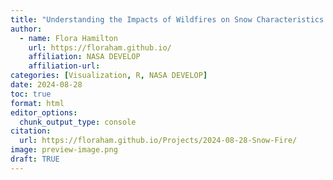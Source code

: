 ```yaml
---
title: "Understanding the Impacts of Wildfires on Snow Characteristics in Colorado's Northern Range"
author:
  - name: Flora Hamilton
    url: https://floraham.github.io/
    affiliation: NASA DEVELOP
    affiliation-url: 
categories: [Visualization, R, NASA DEVELOP]
date: 2024-08-28
toc: true
format: html
editor_options: 
  chunk_output_type: console
citation:
  url: https://floraham.github.io/Projects/2024-08-28-Snow-Fire/
image: preview-image.png
draft: TRUE
---
```

